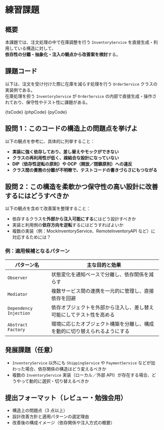 

# 練習課題

## 概要

本課題では、注文処理の中で在庫調整を行う `InventoryService` を直接生成・利用している構造に対して、  
**依存性の分離・抽象化・注入の観点から改善案を検討**する。

## 課題コード

以下は、注文を受け付けた際に在庫を減らす処理を行う `OrderService` クラスの実装例である。  
在庫処理を担う `InventoryService` が `OrderService` の内部で直接生成・操作されており、保守性やテスト性に課題がある。

<Tabs groupId="language">
  <TabItem value="ts" label="TypeScript">
    <CodeBlock language="ts">{tsCode}</CodeBlock>
  </TabItem>
  <TabItem value="php" label="PHP">
    <CodeBlock language="php">{phpCode}</CodeBlock>
  </TabItem>
  <TabItem value="python" label="Python">
    <CodeBlock language="python">{pyCode}</CodeBlock>
  </TabItem>
</Tabs>

## 設問 1：このコードの構造上の問題点を挙げよ

以下の観点を参考に、具体的に列挙すること：

- **実装に強く依存しており、差し替えやモックができない**
- **クラスの再利用性が低く、疎結合な設計になっていない**
- **DIP（依存性逆転の原則）や OCP（開放／閉鎖原則）への違反**
- **クラス間の責務の分離が不明瞭で、テストコードの書きづらさにもつながる**

## 設問 2：この構造を柔軟かつ保守性の高い設計に改善するにはどうすべきか

以下の観点を含めて改善案を整理すること：

- 依存するクラスを**外部から注入可能にする**にはどう設計すべきか
- 実装と利用側の**依存方向を逆転**するにはどうすればよいか
- 複数の実装（例：MockInventoryService、RemoteInventoryAPI など）に対応するためには？

### 例：適用候補となるパターン

| パターン名             | 主な目的と効果                                                             |
| ---------------------- | -------------------------------------------------------------------------- |
| `Observer`             | 状態変化を通知ベースで分離し、依存関係を減らす                             |
| `Mediator`             | 複数サービス間の連携を一元的に管理し、直接依存を回避                       |
| `Dependency Injection` | 依存オブジェクトを外部から注入し、差し替え可能にしてテスト性を高める       |
| `Abstract Factory`     | 環境に応じたオブジェクト構築を分離し、構成を動的に切り替えられるようにする |

## 発展課題（任意）

- `InventoryService` 以外にも `ShippingService` や `PaymentService` などが加わった場合、依存関係の構造はどう変えるべきか
- 複数の `InventoryService` 実装（ローカル／外部 API）が存在する場合、どうやって動的に選択・切り替えるべきか

## 提出フォーマット（レビュー・勉強会用）

- 構造上の問題点（3 点以上）
- 設計改善方針と適用パターンの選定理由
- 改善後の構成イメージ（依存関係や注入方式の概要）
